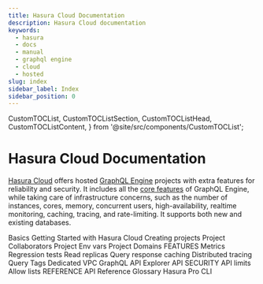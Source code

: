 ```yaml
---
title: Hasura Cloud Documentation
description: Hasura Cloud documentation
keywords:
  - hasura
  - docs
  - manual
  - graphql engine
  - cloud
  - hosted
slug: index
sidebar_label: Index
sidebar_position: 0
---
```


  CustomTOCList,
  CustomTOCListSection,
  CustomTOCListHead,
  CustomTOCListContent,
} from '@site/src/components/CustomTOCList';

# Hasura Cloud Documentation

[Hasura Cloud](https://cloud.hasura.io/signup/?pg=docs&plcmt=body&cta=hasura-cloud&tech=default) offers hosted
[GraphQL Engine](https://github.com/hasura/graphql-engine) projects with extra features for reliability and security. It
includes all the [core features](/graphql/core/index.mdx) of GraphQL Engine, while taking care of infrastructure
concerns, such as the number of instances, cores, memory, concurrent users, high-availability, realtime monitoring,
caching, tracing, and rate-limiting. It supports both new and existing databases.

<CustomTOCList>
  <CustomTOCListSection>
    <CustomTOCListHead>Basics</CustomTOCListHead>
    <CustomTOCListContent>
      <VersionedLink to='/graphql/cloud/getting-started/index'>Getting Started with Hasura Cloud</VersionedLink>
      <VersionedLink to='/graphql/cloud/projects/create'>Creating projects</VersionedLink>
      <VersionedLink to='/graphql/cloud/projects/collaborators'>Project Collaborators</VersionedLink>
      <VersionedLink to='/graphql/cloud/projects/env-vars'>Project Env vars</VersionedLink>
      <VersionedLink to='/graphql/cloud/projects/domains'>Project Domains</VersionedLink>
    </CustomTOCListContent>
  </CustomTOCListSection>
  <CustomTOCListSection>
    <CustomTOCListHead>FEATURES</CustomTOCListHead>
    <CustomTOCListContent>
      <VersionedLink to='/graphql/cloud/metrics/index'>Metrics</VersionedLink>
      <VersionedLink to='/graphql/cloud/regression-tests'>Regression tests</VersionedLink>
      <VersionedLink to='/graphql/cloud/read-replicas'>Read replicas</VersionedLink>
      <VersionedLink to='/graphql/cloud/response-caching'>Query response caching</VersionedLink>
      <VersionedLink to='/graphql/cloud/tracing'>Distributed tracing</VersionedLink>
      <VersionedLink to='/graphql/cloud/query-tags'>Query Tags</VersionedLink>
      <VersionedLink to='/graphql/cloud/dedicated-vpc'>Dedicated VPC</VersionedLink>
      <VersionedLink to='/graphql/cloud/api-explorer'>GraphQL API Explorer</VersionedLink>
    </CustomTOCListContent>
  </CustomTOCListSection>
  <CustomTOCListSection>
    <CustomTOCListHead>API SECURITY</CustomTOCListHead>
    <CustomTOCListContent>
      <VersionedLink to='/graphql/cloud/security/api-limits'>API limits</VersionedLink>
      <VersionedLink to='/graphql/cloud/security/allow-lists'>Allow lists</VersionedLink>
    </CustomTOCListContent>
  </CustomTOCListSection>
  <CustomTOCListSection>
    <CustomTOCListHead>REFERENCE</CustomTOCListHead>
    <CustomTOCListContent>
      <VersionedLink to='/graphql/cloud/api-reference'>API Reference</VersionedLink>
      <VersionedLink to='/graphql/cloud/glossary'>Glossary</VersionedLink>
      <VersionedLink to='/graphql/cloud/hasurapro-cli/index'>Hasura Pro CLI</VersionedLink>
    </CustomTOCListContent>
  </CustomTOCListSection>
</CustomTOCList>
